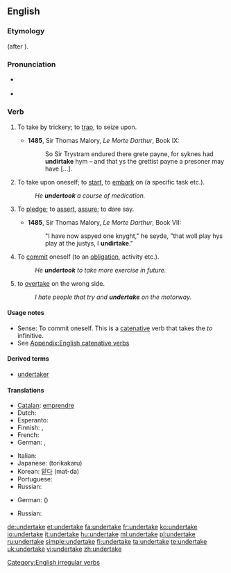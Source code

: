 ==English==

===Etymology===
{{prefix|under|take}} (after {{term|undernim}}).

===Pronunciation===
* {{a|UK}} {{IPA|/ʌndə'teɪk/}}
* {{audio|en-us-undertake.ogg|Audio (US)}}
*: {{rhymes|eɪk}}

===Verb===
{{en-verb|undertakes|undertaking|undertook|undertaken}}

# {{obsolete|transitive}} To take by trickery; to [[trap]], to seize upon.
#* '''1485''', Sir Thomas Malory, ''Le Morte Darthur'', Book IX:
#*: So Sir Trystram endured there grete payne, for syknes had '''undirtake''' hym – and that ys the grettist payne a presoner may have [...].
# {{transitive}} To take upon oneself; to [[start]], to [[embark]] on (a specific task etc.).
#: ''He '''undertook''' a course of medication.''
# {{archaic|intransitive}} To [[pledge]]; to [[assert]], [[assure]]; to dare say.
#* '''1485''', Sir Thomas Malory, ''Le Morte Darthur'', Book VII:
#*: "I have now aspyed one knyght," he seyde, "that woll play hys play at the justys, I '''undirtake'''."
# {{intransitive}} To [[commit]] oneself (to an [[obligation]], activity etc.).
#: ''He '''undertook''' to take more exercise in future.''
# {{informal}} to [[overtake]] on the wrong side.
#: ''I hate people that try and '''undertake''' on the motorway.''

====Usage notes====
* Sense: To commit oneself. This is a [[catenative]] verb that takes the ''to'' infinitive.
* See [[Appendix:English catenative verbs]]

====Derived terms====
* [[undertaker]]

====Translations====
{{trans-top|To start an enterprise}}
* [[Catalan]]: [[emprendre]]
* Dutch: {{t+|nl|ondernemen}}
* Esperanto: {{t-|eo|entrepreni|xs=Esperanto}}
* Finnish: {{t+|fi|ryhtyä}}, {{t-|fi|ruveta}}
* French: {{t+|fr|entreprendre}}
* German: {{t|de|unternehmen}}, {{t+|de|ausführen}}
{{trans-mid}}
* Italian: {{t+|it|intraprendere}}
* Japanese: {{Jpan|[[取り掛かる]]}} (torikakaru)
* Korean: [[맡다]] (mat-da)
* Portuguese: {{t|pt|empreender|m}}
* Russian: {{t+|ru|предпринимать|sc=Cyrl}}
{{trans-bottom}}

{{trans-top|To commit oneself to an obligation}}
* German: {{t+|de|verpflichten}} ({{t+|de|sich}})
{{trans-mid}}
* Russian: {{t+|ru|ручаться|sc=Cyrl}}
{{trans-bottom}}

[[Category:English irregular verbs]]

[[de:undertake]]
[[et:undertake]]
[[fa:undertake]]
[[fr:undertake]]
[[ko:undertake]]
[[io:undertake]]
[[it:undertake]]
[[hu:undertake]]
[[ml:undertake]]
[[pl:undertake]]
[[ru:undertake]]
[[simple:undertake]]
[[fi:undertake]]
[[ta:undertake]]
[[te:undertake]]
[[uk:undertake]]
[[vi:undertake]]
[[zh:undertake]]